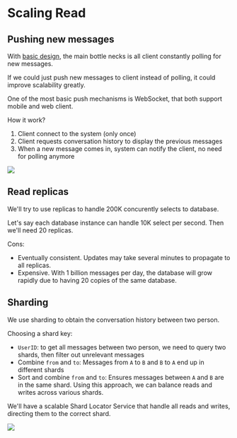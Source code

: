 # Scaling Read

## Pushing new messages

With [basic design](./basic-design), the main bottle necks is all client constantly polling for new messages.

If we could just push new messages to client instead of polling, it could improve scalability greatly.

One of the most basic push mechanisms is WebSocket, that both support mobile and web client.

How it work?
1. Client connect to the system (only once)
2. Client requests conversation history to display the previous messages
3. When a new message comes in, system can notify the client, no need for polling anymore

![](./websocket.drawio.svg)


## Read replicas

We'll try to use replicas to handle 200K concurently selects to database.

Let's say each database instance can handle 10K select per second. Then we'll need 20 replicas.

Cons:
- Eventually consistent. Updates may take several minutes to propagate to all replicas.
- Expensive. With 1 billion messages per day, the database will grow rapidly due to having 20 copies of the same database.


## Sharding

We use sharding to obtain the conversation history between two person.

Choosing a shard key:
- `UserID`: to get all messages between two person, we need to query two shards, then filter out unrelevant messages
- Combine `from` and `to`: Messages from `A` to `B` and `B` to `A` end up in different shards
- Sort and combine `from` and `to`: Ensures messages between `A` and `B` are in the same shard. Using this approach, we can balance reads and writes across various shards.

We'll have a scalable Shard Locator Service that handle all reads and writes, directing them to the correct shard.

![](./sharding.drawio.svg)
